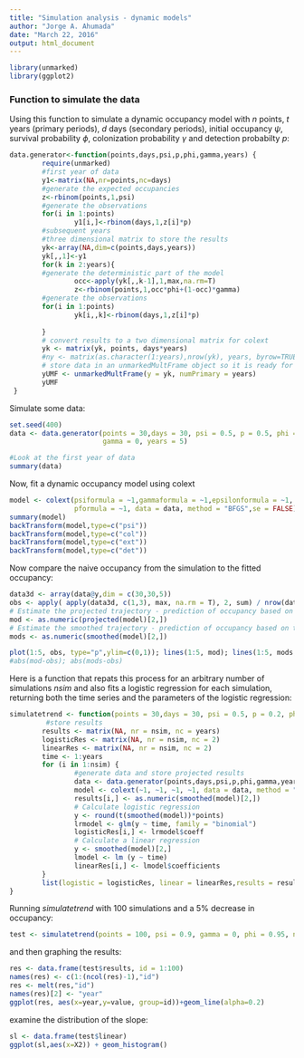 ```yaml
---
title: "Simulation analysis - dynamic models"
author: "Jorge A. Ahumada"
date: "March 22, 2016"
output: html_document
---
```


```r
library(unmarked)
library(ggplot2)
```

### Function to simulate the data
Using this function to simulate a dynamic occupancy model with *n* points, *t* years (primary periods), *d* days (secondary periods), initial occupancy $\psi$, survival probability $\phi$, colonization probability $\gamma$ and detection probabilty *p*:
```r
data.generator<-function(points,days,psi,p,phi,gamma,years) {
        require(unmarked)
        #first year of data
        y1<-matrix(NA,nr=points,nc=days)
        #generate the expected occupancies
        z<-rbinom(points,1,psi)
        #generate the observations
        for(i in 1:points)
                y1[i,]<-rbinom(days,1,z[i]*p)
        #subsequent years
        #three dimensional matrix to store the results
        yk<-array(NA,dim=c(points,days,years))
        yk[,,1]<-y1
        for(k in 2:years){
        #generate the deterministic part of the model
                occ<-apply(yk[,,k-1],1,max,na.rm=T)
                z<-rbinom(points,1,occ*phi+(1-occ)*gamma)
        #generate the observations
        for(i in 1:points)
                yk[i,,k]<-rbinom(days,1,z[i]*p)
     
        }  
        # convert results to a two dimensional matrix for colext
        yk <- matrix(yk, points, days*years)
        #ny <- matrix(as.character(1:years),nrow(yk), years, byrow=TRUE)
        # store data in an unmarkedMultFrame object so it is ready for analysis
        yUMF <- unmarkedMultFrame(y = yk, numPrimary = years)
        yUMF
 } 
```
Simulate some data:
```r
set.seed(400)
data <- data.generator(points = 30,days = 30, psi = 0.5, p = 0.5, phi = 0.2, 
                       gamma = 0, years = 5)

#Look at the first year of data
summary(data)
```
Now, fit a dynamic occupancy model using colext
```r
model <- colext(psiformula = ~1,gammaformula = ~1,epsilonformula = ~1, 
                pformula = ~1, data = data, method = "BFGS",se = FALSE)
summary(model)
backTransform(model,type=c("psi"))
backTransform(model,type=c("col"))
backTransform(model,type=c("ext"))
backTransform(model,type=c("det"))
```
Now compare the naive occupancy from the simulation to the fitted occupancy:
```r
data3d <- array(data@y,dim = c(30,30,5))
obs <- apply( apply(data3d, c(1,3), max, na.rm = T), 2, sum) / nrow(data3d)
# Estimate the projected trajectory - prediction of occupancy based on an infinite sample of sites
mod <- as.numeric(projected(model)[2,])
# Estimate the smoothed trajectory - prediction of occupancy based on the actual sampled sites
mods <- as.numeric(smoothed(model)[2,])

plot(1:5, obs, type="p",ylim=c(0,1)); lines(1:5, mod); lines(1:5, mods, lty=2)
#abs(mod-obs); abs(mods-obs)
```
Here is a function that repats this process for an arbitrary number of simulations *nsim* and also fits a logistic regression for each simulation, returning both the time series and the parameters of the logistic regression:

```r
simulatetrend <- function(points = 30,days = 30, psi = 0.5, p = 0.2, phi = 0.2, gamma = 0, years = 5, nsim = 5) {
         #store results
        results <- matrix(NA, nr = nsim, nc = years)
        logisticRes <- matrix(NA, nr = nsim, nc = 2)
        linearRes <- matrix(NA, nr = nsim, nc = 2)
        time <- 1:years
        for (i in 1:nsim) {
                #generate data and store projected results
                data <- data.generator(points,days,psi,p,phi,gamma,years)
                model <- colext(~1, ~1, ~1, ~1, data = data, method = "BFGS",se = FALSE)
                results[i,] <- as.numeric(smoothed(model)[2,])
                # Calculate logistic regression
                y <- round(t(smoothed(model))*points)
                lrmodel <- glm(y ~ time, family = "binomial")
                logisticRes[i,] <- lrmodel$coeff
                # Calculate a linear regression
                y <- smoothed(model)[2,]
                lmodel <- lm (y ~ time)
                linearRes[i,] <- lmodel$coefficients
        }
        list(logistic = logisticRes, linear = linearRes,results = results)
}
```
Running *simulatetrend* with 100 simulations and a 5% decrease in occupancy:
```r
test <- simulatetrend(points = 100, psi = 0.9, gamma = 0, phi = 0.95, nsim = 100)
```
and then graphing the results:
```r
res <- data.frame(test$results, id = 1:100)
names(res) <- c(1:(ncol(res)-1),"id")
res <- melt(res,"id")
names(res)[2] <- "year"
ggplot(res, aes(x=year,y=value, group=id))+geom_line(alpha=0.2)
```
examine the distribution of the slope:
```r
sl <- data.frame(test$linear)
ggplot(sl,aes(x=X2)) + geom_histogram()
```
